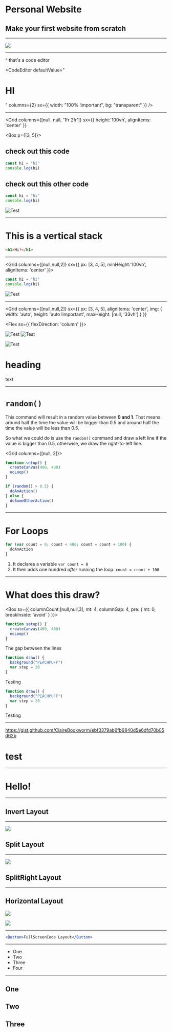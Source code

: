 
# Personal Website

## Make your first website from scratch

---

![](https://cloud-az7fz0pav.vercel.app/dino_site.png)

---

<CodeEditor defaultValue="<h1>HI</h1>" />

^ that's a code editor

<CodeEditor
  defaultValue="<h1>HI</h1>"
  columns={2}
  sx={{ width: "100% !important", bg: "transparent" }}
/>

---

<Grid
  columns={[null, null, '1fr 2fr']}
  sx={{ height:'100vh', alignItems: 'center' }}
>


  <Box p={[3, 5]}>


## check out this code

```js
const hi = "hi"
console.log(hi)
```

## check out this other code

```js
const hi = "hi"
console.log(hi)
```

  </Box>


![Test](https://cloud-az7fz0pav.vercel.app/dino_site.png)

</Grid>


---

# This is a vertical stack

```html
<h1>Hi!</h1>
```

---

<Grid columns={[null,null,2]} sx={{ px: [3, 4, 5], minHeight:'100vh', alignItems: 'center' }}>


```js
const hi = "hi"
console.log(hi)
```

![Test](https://cloud-az7fz0pav.vercel.app/dino_site.png)

</Grid>


---

<Grid
  columns={[null,null,2]}
  sx={{
    px: [3, 4, 5], alignItems: 'center',
  img: { width: 'auto', height: 'auto !important', maxHeight: [null, '33vh'] }
   }}
>


  <Flex sx={{ flexDirection: 'column' }}>

![Test](https://cloud-az7fz0pav.vercel.app/dino_site.png)
![Test](https://cloud-az7fz0pav.vercel.app/dino_site.png)

  </Flex>


  <Box>


![Test](https://cloud-az7fz0pav.vercel.app/dino_site.png)

  </Box>


</Grid>


# heading

text

---

# `random()`

This command will result in a random value between **0 and 1**. That means around half the time the value will be bigger than 0.5 and around half the time the value will be less than 0.5.

So what we could do is use the `random()` command and draw a left line if the value is bigger than 0.5, otherwise, we draw the right-to-left line.

<Grid columns={[null, 2]}>


```js
function setup() {
  createCanvas(400, 400)
  noLoop()
}
```

```js
if (random() > 0.5) {
  doAnAction()
} else {
  doSomeOtherAction()
}
```

</Grid>


---

# For Loops

```js
for (var count = 0; count < 400; count = count + 100) {
  doAnAction
}
```

1. It declares a variable `var count = 0`
2. It then adds one hundred _after_ running the loop: `count = count + 100`

---

# What does this draw?

<Box sx={{ columnCount:[null,null,3], mt: 4, columnGap: 4, pre: { mt: 0, breakInside: 'avoid' } }}>


```js
function setup() {
  createCanvas(400, 400)
  noLoop()
}
```

The gap between the lines

```js
function draw() {
  background("PEACHPUFF")
  var step = 20
}
```

Testing

```js
function draw() {
  background("PEACHPUFF")
  var step = 20
}
```

Testing

</Box>


---

<https://gist.github.com/ClaireBookworm/ebf3379ab6fb6840d5e6dfd70b05d62b>

# test

---

# Hello!

---

<Invert>


## Invert Layout

</Invert>


---

<Split>


![](https://source.unsplash.com/random/768x2048?brooklyn)

## Split Layout

</Split>


---

<SplitRight>


![](https://source.unsplash.com/random/768x2048?brooklyn)

## SplitRight Layout

</SplitRight>


---

<Horizontal>


## Horizontal Layout

![](https://source.unsplash.com/random/768x2048?brooklyn)

![](https://source.unsplash.com/random/768x2048?brooklyn)

</Horizontal>


---

<FullScreenCode>


```jsx
<Button>FullScreenCode Layout</Button>
```

</FullScreenCode>


---

<ul>
  <li>One</li>
  <Steps>
    <li>Two</li>
    <li>Three</li>
    <li>Four</li>
  </Steps>
</ul>

---

## One

<Steps>


## Two

## Three

</Steps>

